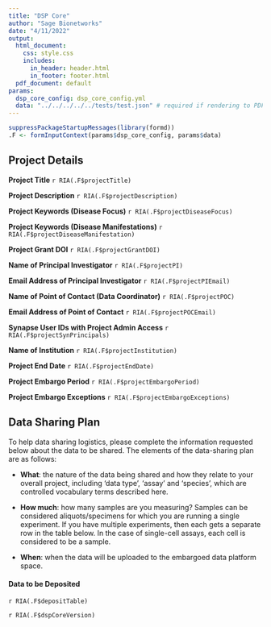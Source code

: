 ```yaml
---
title: "DSP Core"
author: "Sage Bionetworks"
date: "4/11/2022"
output:
  html_document:
    css: style.css
    includes:
      in_header: header.html
      in_footer: footer.html
  pdf_document: default
params:
  dsp_core_config: dsp_core_config.yml
  data: "../../../../../tests/test.json" # required if rendering to PDF
---
```


```r
suppressPackageStartupMessages(library(formd))
.F <- formInputContext(params$dsp_core_config, params$data)
```

## Project Details

**Project Title** `r RIA(.F$projectTitle)`

**Project Description** `r RIA(.F$projectDescription)`

**Project Keywords (Disease Focus)** `r RIA(.F$projectDiseaseFocus)`

**Project Keywords (Disease Manifestations)** `r RIA(.F$projectDiseaseManifestation)`

**Project Grant DOI** `r RIA(.F$projectGrantDOI)`

**Name of Principal Investigator** `r RIA(.F$projectPI)`

**Email Address of Principal Investigator** `r RIA(.F$projectPIEmail)`

**Name of Point of Contact (Data Coordinator)** `r RIA(.F$projectPOC)`

**Email Address of Point of Contact** `r RIA(.F$projectPOCEmail)`

**Synapse User IDs with Project Admin Access** `r RIA(.F$projectSynPrincipals)`

**Name of Institution** `r RIA(.F$projectInstitution)`

**Project End Date** `r RIA(.F$projectEndDate)`  

<a id="embargo_details"></a>
**Project Embargo Period** `r RIA(.F$projectEmbargoPeriod)`

**Project Embargo Exceptions** `r RIA(.F$projectEmbargoExceptions)`

## Data Sharing Plan

To help data sharing logistics, please complete the information requested below about the data to be shared.
The elements of the data-sharing plan are as follows:

- **What**: the nature of the data being shared and how they relate to your overall project, including ‘data type’, ‘assay’ and ‘species’, which are controlled vocabulary terms described here.

- **How much**: how many samples are you measuring? Samples can be considered aliquots/specimens for which you are running a single experiment. If you have multiple experiments, then each gets a separate row in the table below. In the case of single-cell assays, each cell is considered to be a sample.

- **When**: when the data will be uploaded to the embargoed data platform space.


<!-- Deposit table starts here -->
#### Data to be Deposited {#deposits}

`r RIA(.F$depositTable)`


`r RIA(.F$dspCoreVersion)`

